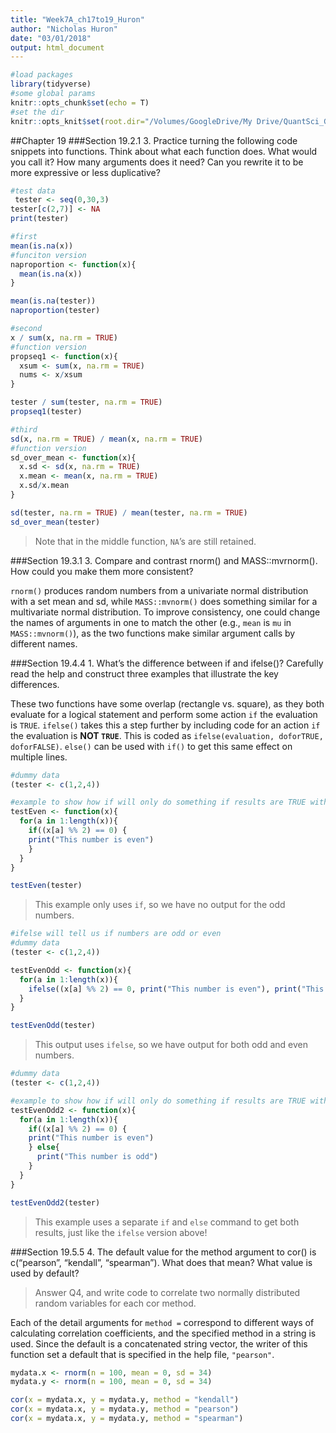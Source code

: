 ```yaml
---
title: "Week7A_ch17to19_Huron"
author: "Nicholas Huron"
date: "03/01/2018"
output: html_document
---
```


```r
#load packages
library(tidyverse)
#some global params
knitr::opts_chunk$set(echo = T)
#set the dir
knitr::opts_knit$set(root.dir="/Volumes/GoogleDrive/My Drive/QuantSci_GP/")
```

##Chapter 19
###Section 19.2.1
  3. Practice turning the following code snippets into functions. Think about what each function does. What would you call it? How many arguments does it need? Can you rewrite it to be more expressive or less duplicative?
```r
#test data
 tester <- seq(0,30,3)
tester[c(2,7)] <- NA
print(tester)

#first
mean(is.na(x))
#funciton version
naproportion <- function(x){
  mean(is.na(x))
}

mean(is.na(tester))
naproportion(tester)

#second
x / sum(x, na.rm = TRUE)
#function version
propseq1 <- function(x){
  xsum <- sum(x, na.rm = TRUE)
  nums <- x/xsum
}

tester / sum(tester, na.rm = TRUE)
propseq1(tester)

#third
sd(x, na.rm = TRUE) / mean(x, na.rm = TRUE)
#function version
sd_over_mean <- function(x){
  x.sd <- sd(x, na.rm = TRUE)
  x.mean <- mean(x, na.rm = TRUE)
  x.sd/x.mean
}

sd(tester, na.rm = TRUE) / mean(tester, na.rm = TRUE)
sd_over_mean(tester)

```

>Note that in the middle function, `NA`'s are still retained.  
  
###Section 19.3.1
  3. Compare and contrast rnorm() and MASS::mvrnorm(). How could you make them more consistent?
  
`rnorm()` produces random numbers from a univariate normal distribution with a set mean and sd, while `MASS::mvnorm()` does something similar for a multivariate normal distribution. To improve consistency, one could change the names of arguments in one to match the other (e.g., `mean` is `mu` in `MASS::mvnorm()`), as the two functions make similar argument calls by different names.
  
###Section 19.4.4
  1. What’s the difference between if and ifelse()? Carefully read the help and construct three examples that illustrate the key differences.
  
These two functions have some overlap (rectangle vs. square), as they both evaluate for a logical statement and perform some action `if` the evaluation is `TRUE`. `ifelse()` takes this a step further by including code for an action `if` the evaluation is **NOT `TRUE`**. This is coded as `ifelse(evaluation, doforTRUE, doforFALSE)`. `else()` can be used with `if()` to get this same effect on multiple lines.

```r
#dummy data
(tester <- c(1,2,4))

#example to show how if will only do something if results are TRUE with even numbers
testEven <- function(x){
  for(a in 1:length(x)){
    if((x[a] %% 2) == 0) {
    print("This number is even")
    }
  }
}

testEven(tester)
```

>This example only uses `if`, so we have no output for the odd numbers.


```r
#ifelse will tell us if numbers are odd or even
#dummy data
(tester <- c(1,2,4))

testEvenOdd <- function(x){
  for(a in 1:length(x)){
    ifelse((x[a] %% 2) == 0, print("This number is even"), print("This number is odd"))
  }
}

testEvenOdd(tester)
```

>This output uses `ifelse`, so we have output for both odd and even numbers.

```r
#dummy data
(tester <- c(1,2,4))

#example to show how if will only do something if results are TRUE with even numbers
testEvenOdd2 <- function(x){
  for(a in 1:length(x)){
    if((x[a] %% 2) == 0) {
    print("This number is even")
    } else{
      print("This number is odd")
    }
  }
}

testEvenOdd2(tester)

```

>This example uses a separate `if` and `else` command to get both results, just like the `ifelse` version above!

###Section 19.5.5
  4. The default value for the method argument to cor() is c("pearson", "kendall", "spearman"). What does that mean? What value is used by default?
  
>Answer Q4, and write code to correlate two normally distributed random variables for each cor method. 

Each of the detail arguments for `method =` correspond to different ways of calculating correlation coefficients, and the specified method in a string is used. Since the default is a concatenated string vector, the writer of this function set a default that is specified in the help file, `"pearson"`.
```r
mydata.x <- rnorm(n = 100, mean = 0, sd = 34)
mydata.y <- rnorm(n = 100, mean = 0, sd = 34)

cor(x = mydata.x, y = mydata.y, method = "kendall")
cor(x = mydata.x, y = mydata.y, method = "pearson")
cor(x = mydata.x, y = mydata.y, method = "spearman")

```
